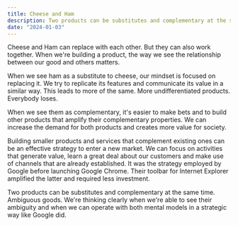 ```yaml
---
title: Cheese and Ham
description: Two products can be substitutes and complementary at the same time.
date: "2024-01-03"
---
```


Cheese and Ham can replace with each other. But they can also work together. When we're building a product, the way we see the relationship between our good and others matters.

When we see ham as a substitute to cheese, our mindset is focused on replacing it. We try to replicate its features and communicate its value in a similar way. This leads to more of the same. More undifferentiated products. Everybody loses. 

When we see them as complementary, it's easier to make bets and to build other products that amplify their complementary properties. We can increase the demand for both products and creates more value for society.

Building smaller products and services that complement existing ones can be an effective strategy to enter a new market. We can focus on activities that generate value, learn a great deal about our customers and make use of channels that are already established. It was the strategy employed by Google before launching Google Chrome. Their toolbar for Internet Explorer amplified the latter and required less investment.

Two products can be substitutes and complementary at the same time. Ambiguous goods. We're thinking clearly when we're able to see their ambiguity and when we can operate with both mental models in a strategic way like Google did.